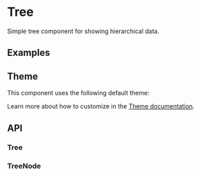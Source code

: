 
<Meta of={TreeStories} />

# Tree
Simple tree component for showing hierarchical data.

## Examples
<ToggleCanvas of={TreeStories.Simple} storybook="components-layout-tree--simple" />

## Theme
This component uses the following default theme:

<ThemeRender theme={treeTheme} />

Learn more about how to customize in the [Theme documentation](/docs/theme/getting-started).

## API
### Tree
<PropsTable name="Tree" />

### TreeNode
<PropsTable name="TreeNode" />
